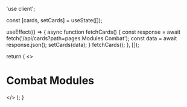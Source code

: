 'use client';


  const [cards, setCards] = useState([]);

  useEffect(() => {
    async function fetchCards() {
      const response = await fetch('/api/cards?path=pages.Modules.Combat');
      const data = await response.json();
      setCards(data);
    }
    fetchCards();
  }, []);

  return (
    <>
    <h1>Combat Modules</h1>
    <Cards>
      <CardList cards={cards} />
    </Cards>
    </>
  );
}